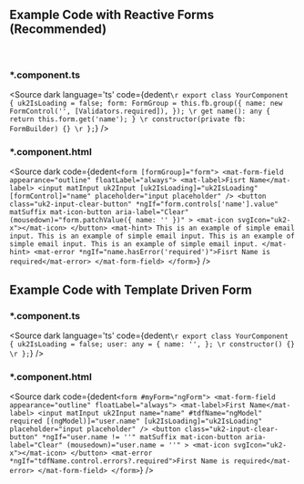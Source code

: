 <!-- Custom-MDX-Documentation.mdx -->

<IntroductionLayout></IntroductionLayout>

## Example Code with Reactive Forms (Recommended)
<br/>

### *.component.ts
<Source
  dark
  language='ts'
  code={dedent`
  \r
  export class YourComponent {
    uk2IsLoading = false;
    form: FormGroup = this.fb.group({
      name: new FormControl('', [Validators.required]),
    });
    \r
    get name(): any {
      return this.form.get('name');
    }
    \r
    constructor(private fb: FormBuilder) {}
    \r
  };
  `}
/>

### *.component.html
<Source
  dark
  code={dedent`
     <form [formGroup]="form">
      <mat-form-field appearance="outline" floatLabel="always">
        <mat-label>Fisrt Name</mat-label>
        <input
          matInput
          uk2Input
          [uk2IsLoading]="uk2IsLoading"
          [formControl]="name"
          placeholder="input placeholder"
        />
        <button
          class="uk2-input-clear-button"
          *ngIf="form.controls['name'].value"
          matSuffix
          mat-icon-button
          aria-label="Clear"
          (mousedown)="form.patchValue({ name: '' })"
        >
          <mat-icon svgIcon="uk2-x"></mat-icon>
        </button>
        <mat-hint>
          This is an example of simple email input. This is an example of simple email input. This is an example of simple
          email input. This is an example of simple email input.
        </mat-hint>
        <mat-error *ngIf="name.hasError('required')">Fisrt Name is required</mat-error>
      </mat-form-field>
    </form>
  `}
/>

## Example Code with Template Driven Form

### *.component.ts
<Source
  dark
  language='ts'
  code={dedent`
  \r
  export class YourComponent {
    uk2IsLoading = false;
    user: any = {
      name: '',
    };
    \r
    constructor() {}
    \r
  };
  `}
/>

### *.component.html
<Source
  dark
  code={dedent`
    <form #myForm="ngForm">
      <mat-form-field appearance="outline" floatLabel="always">
        <mat-label>First Name</mat-label>
        <input
          matInput
          uk2Input
          name="name"
          #tdfName="ngModel"
          required
          [(ngModel)]="user.name"
          [uk2IsLoading]="uk2IsLoading"
          placeholder="input placeholder"
        />
        <button
          class="uk2-input-clear-button"
          *ngIf="user.name != ''"
          matSuffix
          mat-icon-button
          aria-label="Clear"
          (mousedown)="user.name = ''"
        >
          <mat-icon svgIcon="uk2-x"></mat-icon>
        </button>
        <mat-error *ngIf="tdfName.control.errors?.required">First Name is required</mat-error>
      </mat-form-field>
    </form>
  `}
/>
